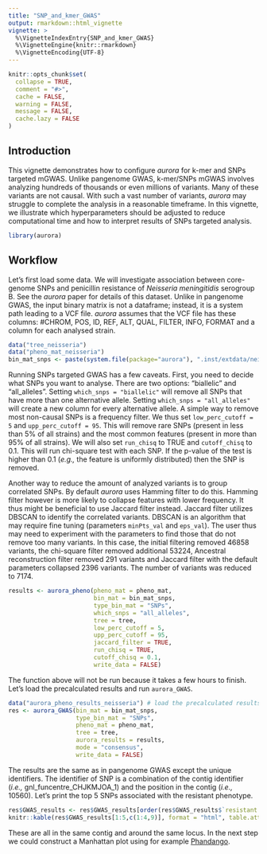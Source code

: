 ```yaml
---
title: "SNP_and_kmer_GWAS"
output: rmarkdown::html_vignette
vignette: >
  %\VignetteIndexEntry{SNP_and_kmer_GWAS}
  %\VignetteEngine{knitr::rmarkdown}
  %\VignetteEncoding{UTF-8}
---
```


```r
knitr::opts_chunk$set(
  collapse = TRUE,
  comment = "#>",
  cache = FALSE,
  warning = FALSE,
  message = FALSE,
  cache.lazy = FALSE
)
```

## Introduction
This vignette demonstrates how to configure *aurora* for k-mer and SNPs targeted mGWAS. Unlike pangenome GWAS, k-mer/SNPs mGWAS involves analyzing hundreds of thousands or even millions of variants. Many of these variants are not causal. With such a vast number of variants, *aurora* may struggle to complete the analysis in a reasonable timeframe. In this vignette, we illustrate which hyperparameters should be adjusted to reduce computational time and how to interpret results of SNPs targeted analysis.
```r
library(aurora)
```

## Workflow
Let's first load some data. We will investigate association between core-genome SNPs and penicillin resistance of *Neisseria meningitidis* serogroup B. See the *aurora* paper for details of this dataset. Unlike in pangenome GWAS, the input binary matrix is not a dataframe; instead, it is a system path leading to a VCF file. *aurora* assumes that the VCF file has these columns: #CHROM, POS, ID, REF, ALT, QUAL, FILTER, INFO, FORMAT and a column for each analysed strain.
```r
data("tree_neisseria")
data("pheno_mat_neisseria")
bin_mat_snps <- paste(system.file(package="aurora"), ".inst/extdata/neisseria_snps.vcf", sep="/")
```

Running SNPs targeted GWAS has a few caveats. First, you need to decide what SNPs you want to analyse. There are two options: "biallelic" and  "all_alleles". Setting `which_snps = "biallelic"` will remove all SNPs that have more than one alternative allele. Setting `which_snps = "all_alleles"` will create a new column for every alternative allele. A simple way to remove most non-causal SNPs is a frequency filter. We thus set `low_perc_cutoff = 5` and `upp_perc_cutoff = 95`. This will remove rare SNPs (present in less than 5% of all strains) and the most common features (present in more than 95% of all strains). We will also set `run_chisq` to TRUE and `cutoff_chisq` to 0.1. This will run chi-square test with each SNP. If the p-value of the test is higher than 0.1 (*e.g.,* the feature is uniformly distributed) then the SNP is removed.

Another way to reduce the amount of analyzed variants is to group correlated SNPs. By default *aurora* uses Hamming filter to do this. Hamming filter however is more likely to collapse features with lower frequency. It thus might be beneficial to use Jaccard filter instead. Jaccard filter utilizes DBSCAN to identify the correlated variants. DBSCAN is an algorithm that may require fine tuning (parameters `minPts_val` and `eps_val`). The user thus may need to experiment with the parameters to find those that do not remove too many variants. In this case, the initial filtering removed 46858 variants, the chi-square filter removed additional 53224, Ancestral reconstruction filter removed 291 variants and Jaccard filter with the default parameters collapsed 2396 variants. The number of variants was reduced to 7174.
```r
results <- aurora_pheno(pheno_mat = pheno_mat,
                        bin_mat = bin_mat_snps,
                        type_bin_mat = "SNPs",
                        which_snps = "all_alleles",
                        tree = tree,
                        low_perc_cutoff = 5,
                        upp_perc_cutoff = 95,
                        jaccard_filter = TRUE,
                        run_chisq = TRUE,
                        cutoff_chisq = 0.1,
                        write_data = FALSE)

```

The function above will not be run because it takes a few hours to finish. Let's load the precalculated results and run `aurora_GWAS`.
```r
data("aurora_pheno_results_neisseria") # load the precalculated results
res <- aurora_GWAS(bin_mat = bin_mat_snps,
                   type_bin_mat = "SNPs",
                   pheno_mat = pheno_mat,
                   tree = tree,
                   aurora_results = results,
                   mode = "consensus",
                   write_data = FALSE)
```
The results are the same as in pangenome GWAS except the unique identifiers. The identifier of SNP is a combination of the contig identifier (*i.e.,* gnl_funcentre_CHJKMJOA_1) and the position in the contig (*i.e.,* 10560). Let's print the top 5 SNPs associated with the resistant phenotype.
```r
res$GWAS_results <- res$GWAS_results[order(res$GWAS_results$`resistant std_residual`, decreasing = TRUE),]
knitr::kable(res$GWAS_results[1:5,c(1:4,9)], format = "html", table.attr = "class='table table-striped'")
```
These are all in the same contig and around the same locus. In the next step we could construct a Manhattan plot using for example [Phandango](https://jameshadfield.github.io/phandango/#/).
